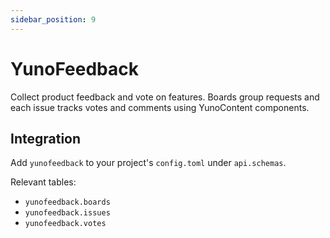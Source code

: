 ```yaml
---
sidebar_position: 9
---
```


# YunoFeedback

Collect product feedback and vote on features. Boards group requests and each issue tracks votes and comments using YunoContent components.

## Integration

Add `yunofeedback` to your project's `config.toml` under `api.schemas`.

Relevant tables:

- `yunofeedback.boards`
- `yunofeedback.issues`
- `yunofeedback.votes`
